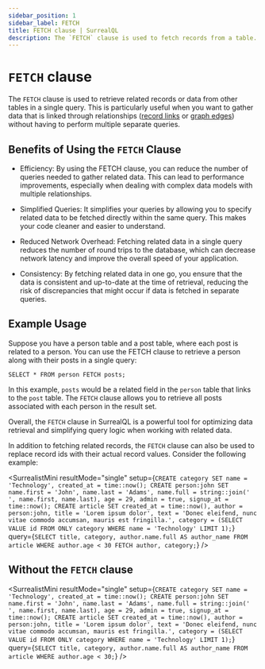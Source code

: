 ---
sidebar_position: 1
sidebar_label: FETCH
title: FETCH clause | SurrealQL
description: The `FETCH` clause is used to fetch records from a table.
---

# `FETCH` clause

The `FETCH` clause is used to retrieve related records or data from other tables in a single query. This is particularly useful when you want to gather data that is linked through relationships ([record links](/docs/surrealql/datamodel/records) or [graph edges](/docs/surrealql/statements/relate)) without having to perform multiple separate queries.

## Benefits of Using the `FETCH` Clause

- Efficiency: By using the FETCH clause, you can reduce the number of queries needed to gather related data. This can lead to performance improvements, especially when dealing with complex data models with multiple relationships.

- Simplified Queries: It simplifies your queries by allowing you to specify related data to be fetched directly within the same query. This makes your code cleaner and easier to understand.

- Reduced Network Overhead: Fetching related data in a single query reduces the number of round trips to the database, which can decrease network latency and improve the overall speed of your application.

- Consistency: By fetching related data in one go, you ensure that the data is consistent and up-to-date at the time of retrieval, reducing the risk of discrepancies that might occur if data is fetched in separate queries.

## Example Usage

Suppose you have a person table and a post table, where each post is related to a person. You can use the FETCH clause to retrieve a person along with their posts in a single query:

```surql
SELECT * FROM person FETCH posts;
```

In this example, `posts` would be a related field in the `person` table that links to the `post` table. The `FETCH` clause allows you to retrieve all posts associated with each person in the result set.

Overall, the `FETCH` clause in SurrealQL is a powerful tool for optimizing data retrieval and simplifying query logic when working with related data.

In addition to fetching related records, the `FETCH` clause can also be used to replace record ids with their actual record values. Consider the following example:

<SurrealistMini
	resultMode="single"
	setup={`
		CREATE category SET name = 'Technology', created_at = time::now();
		CREATE person:john SET
			name.first = 'John',
			name.last = 'Adams',
			name.full = string::join(' ', name.first, name.last),
			age = 29,
			admin = true,
			signup_at = time::now();
		CREATE article SET
			created_at = time::now(),
			author = person:john,
			title = 'Lorem ipsum dolor',
			text = 'Donec eleifend, nunc vitae commodo accumsan, mauris est fringilla.',
			category = (SELECT VALUE id FROM ONLY category WHERE name = 'Technology' LIMIT 1);
	`}
	query={`
		SELECT title, category, author.name.full AS author_name FROM article
		WHERE author.age < 30
		FETCH author, category;
	`}
/>

## Without the `FETCH` clause

<SurrealistMini
	resultMode="single"
	setup={`
		CREATE category SET name = 'Technology', created_at = time::now();
		CREATE person:john SET
			name.first = 'John',
			name.last = 'Adams',
			name.full = string::join(' ', name.first, name.last),
			age = 29,
			admin = true,
			signup_at = time::now();
		CREATE article SET
			created_at = time::now(),
			author = person:john,
			title = 'Lorem ipsum dolor',
			text = 'Donec eleifend, nunc vitae commodo accumsan, mauris est fringilla.',
			category = (SELECT VALUE id FROM ONLY category WHERE name = 'Technology' LIMIT 1);
	`}
	query={`
		SELECT title, category, author.name.full AS author_name FROM article
		WHERE author.age < 30;
	`}
/>



